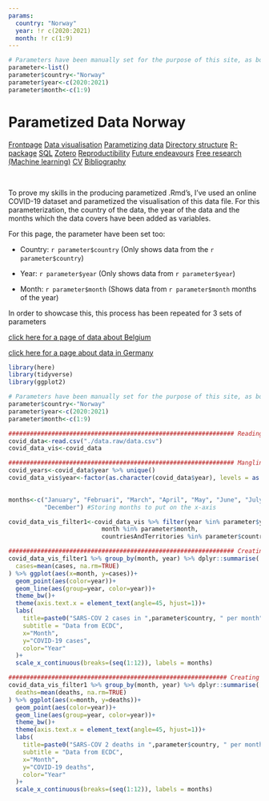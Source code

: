```yaml
---
params:
  country: "Norway"
  year: !r c(2020:2021)
  month: !r c(1:9)
---
```


```r
# Parameters have been manually set for the purpose of this site, as bookdown does not support stating parameters in YAML
parameter<-list()
parameter$country<-"Norway"
parameter$year<-c(2020:2021)
parameter$month<-c(1:9)
```

# Parametized Data Norway

<body id="start">
<div class="topnav">
  <a href='index.html#Frontpage'>Frontpage</a>
  <a href='data-visualisation.html#data-visualisation'>Data visualisation</a>
  <a class="active" href='parametized-data-germany.html#parametized-data'>Parametizing data</a>
  <a href='directory-structure.html#directory-structure'>Directory structure</a>
  <a href='creating-a-r-package.html#creating-a-r-package'>R-package</a>
  <a href='sql.html#SQL'>SQL</a>
  <a href='bibliography-using-zotero.html#Bibliography using Zotero'>Zotero</a>
  <a href='open-reproductibility-analysis.html#open-reproductibility-analysis'>Reproductibility</a>
  <a href='future-endeavours.html#future-endeavours'>Future endeavours</a>
  <a href='free-research-project-index.html#free-research-project'> Free research (Machine learning)</a>
  <a href='cv.html#cv'>CV</a>
  <a href='bibliography.html#bibliography'>Bibliography</a>
</div>


&nbsp;

To prove my skills in the producing parametized .Rmd's, I've used an online COVID-19 dataset and parametized the visualisation of this data file. For this parameterization, the country of the data, the year of the data and the months which the data covers have been added as variables.

For this page, the parameter have been set too:

- Country: `r parameter$country` (Only shows data from the `r parameter$country`)

- Year: `r parameter$year` (Only shows data from `r parameter$year`)

- Month: `r parameter$month` (Shows data from `r parameter$month` months of the year)

In order to showcase this, this process has been repeated for 3 sets of parameters

<div>
  <a href='parametized-data-belgium.html#parametized-data-belgium'>click here for a page of data about Belgium<a/>
  
  <a href='parametized-data-germany.html#parametized-data-germany'>click here for a page about data in Germany<a/>
</div>

```r
library(here)
library(tidyverse)
library(ggplot2)
```

```r
# Parameters have been manually set for the purpose of this site, as bookdown does not support stating parameters in YAML
parameter$country<-"Norway"
parameter$year<-c(2020:2021)
parameter$month<-c(1:9)
```

```r
############################################################### Reading data
covid_data<-read.csv("./data.raw/data.csv")
covid_data_vis<-covid_data

############################################################### Mangling data
covid_years<-covid_data$year %>% unique()
covid_data_vis$year<-factor(as.character(covid_data$year), levels = as.character(covid_years)) #Making year a factor so it 
                                                                                #colours nicely instead of using a gradiant

months<-c("January", "Februari", "March", "April", "May", "June", "July", "August", "September", "October", "November", 
          "December") #Storing months to put on the x-axis

covid_data_vis_filter1<-covid_data_vis %>% filter(year %in% parameter$year,
                          month %in% parameter$month,
                          countriesAndTerritories %in% parameter$country)

############################################################### Creating visualisation: Cases per month
covid_data_vis_filter1 %>% group_by(month, year) %>% dplyr::summarise(
  cases=mean(cases, na.rm=TRUE)
) %>% ggplot(aes(x=month, y=cases))+
  geom_point(aes(color=year))+
  geom_line(aes(group=year, color=year))+
  theme_bw()+
  theme(axis.text.x = element_text(angle=45, hjust=1))+
  labs(
    title=paste0("SARS-COV 2 cases in ",parameter$country, " per month"),
    subtitle = "Data from ECDC",
    x="Month",
    y="COVID-19 cases",
    color="Year"
  )+
  scale_x_continuous(breaks=(seq(1:12)), labels = months)

############################################################# Creating visualisation: Deaths per month
covid_data_vis_filter1 %>% group_by(month, year) %>% dplyr::summarise(
  deaths=mean(deaths, na.rm=TRUE)
) %>% ggplot(aes(x=month, y=deaths))+
  geom_point(aes(color=year))+
  geom_line(aes(group=year, color=year))+
  theme_bw()+
  theme(axis.text.x = element_text(angle=45, hjust=1))+
  labs(
    title=paste0("SARS-COV 2 deaths in ",parameter$country, " per month"),
    subtitle = "Data from ECDC",
    x="Month",
    y="COVID-19 deaths",
    color="Year"
  )+
  scale_x_continuous(breaks=(seq(1:12)), labels = months)
```

